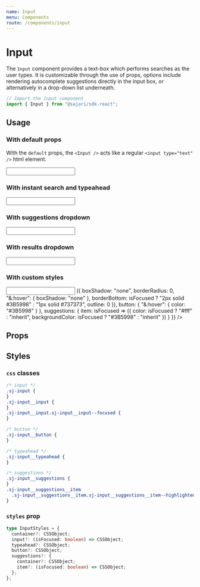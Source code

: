 ```yaml
---
name: Input
menu: Components
route: /components/input
---
```



# Input

The `Input` component provides a text-box which performs searches as the user types.
It is customizable through the use of props, options include rendering autocomplete
suggestions directly in the input box, or alternatively in
a drop-down list underneath.

```javascript
// Import the Input component
import { Input } from "@sajari/sdk-react";
```

## Usage

### With default props

With the `default` props, the `<Input />` acts like a regular `<input type="text" />` html element.

<Playground>
  <InputWrapper>
    <Input />
  </InputWrapper>
</Playground>

### With instant search and typeahead

<Playground>
  <InputWrapper>
    <Input mode="typeahead" instantSearch />
  </InputWrapper>
</Playground>

### With suggestions dropdown

<Playground>
  <InputWrapper style={{ height: 300 }}>
    <Input mode="typeahead" dropdownMode="suggestions" />
  </InputWrapper>
</Playground>

### With results dropdown

<Playground>
  <InputWrapper style={{ height: 400 }}>
    <Input mode="typeahead" dropdownMode="results" instantSearch />
  </InputWrapper>
</Playground>

### With custom styles

<Playground>
  <InputWrapper style={{ height: 300 }}>
    <Input
      mode="typeahead"
      dropdownMode="suggestions"
      styles={{
        container: {
          width: 300
        },
        input: isFocused => ({
          boxShadow: "none",
          borderRadius: 0,
          "&:hover": {
            boxShadow: "none"
          },
          borderBottom: isFocused ? "2px solid #3B5998" : "1px solid #737373",
          outline: 0
        }),
        button: {
          "&:hover": {
            color: "#3B5998"
          }
        },
        suggestions: {
          item: isFocused => ({
            color: isFocused ? "#fff" : "inherit",
            backgroundColor: isFocused ? "#3B5998" : "inherit"
          })
        }
      }}
    />
  </InputWrapper>
</Playground>

## Props

<PropsTable of={PropsInput} />

## Styles

### `css` classes

```css
/* input */
.sj-input {
}
.sj-input__input {
}
.sj-input__input.sj-input__input--focused {
}

/* button */
.sj-input__button {
}

/* typeahead */
.sj-input__typeahead {
}

/* suggestions */
.sj-input__suggestions {
}
.sj-input__suggestions__item
  .sj-input__suggestions__item.sj-input__suggestions__item--highlighted {
}
```

### `styles` prop

```typescript
type InputStyles = {
  container?: CSSObject;
  input?: (isFocused: boolean) => CSSObject;
  typeahead?: CSSObject;
  button?: CSSObject;
  suggestions?: {
    container?: CSSObject;
    item?: (isFocused: boolean) => CSSObject;
  };
};
```
